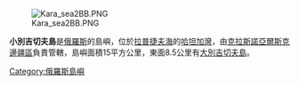[[File:Kara_sea2BB.PNG|thumb]]

'''小別吉切夫島'''是[[俄羅斯|俄羅斯]]的島嶼，位於[[拉普捷夫海|拉普捷夫海]]的[[哈坦加灣|哈坦加灣]]，由[[克拉斯諾亞爾斯克邊疆區|克拉斯諾亞爾斯克邊疆區]]負責管轄，島嶼面積15平方公里，東面8.5公里有[[大別吉切夫島|大別吉切夫島]]。
{{Russia-geo-stub}}

[[Category:俄羅斯島嶼|Category:俄羅斯島嶼]]